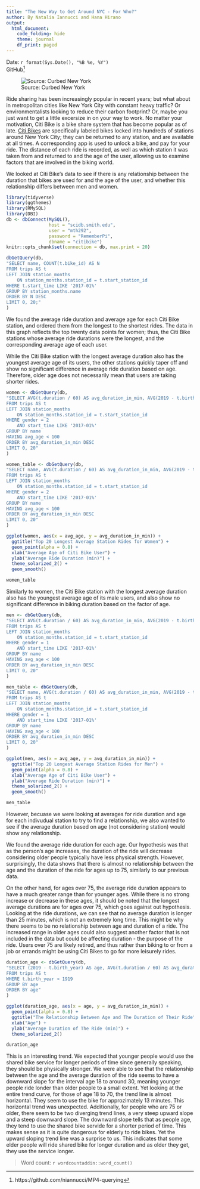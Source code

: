 ```yaml
---
title: "The New Way to Get Around NYC - For Who?"
author: By Natalia Iannucci and Hana Hirano
output: 
  html_document:
    code_folding: hide
    theme: journal
    df_print: paged
---
```

Date: `r format(Sys.Date(), "%B %e, %Y")`  
GitHub^[https://github.com/niannucci/MP4-querying] 

![Source: Curbed New York](https://cdn.vox-cdn.com/thumbor/abPMvQOI6AYVBuDmggKP7FzMppE=/0x0:3464x2309/920x613/filters:focal(1455x878:2009x1432)/cdn.vox-cdn.com/uploads/chorus_image/image/61954281/citibike.0.jpg)

Ride sharing has been increasingly popular in recent years; but what about in metropolitan cities like New York City with constant heavy traffic? Or environmentalists looking to reduce their carbon footprint? Or, maybe you just want to get a little excersize in on your way to work. No matter your motivation, Citi Bike is a bike share system that has become popular as of late. [Citi Bikes](https://www.citibikenyc.com/about) are specifically labeled bikes locked into hundreds of stations around New York City; they can be returned to any station, and are available at all times. A corresponding app is used to unlock a bike, and pay for your ride. The distance of each ride is recorded, as well as which station it was taken from and returned to and the age of the user, allowing us to examine factors that are involved in the biking world.

We looked at Citi Bike's data to see if there is any relationship between the duration that bikes are used for and the age of the user, and whether this relationship differs between men and women.

```r
library(tidyverse)
library(ggthemes)
library(RMySQL)
library(DBI)
db <- dbConnect(MySQL(), 
                host = "scidb.smith.edu", 
                user = "mth292", 
                password = "RememberPi", 
                dbname = "citibike")
knitr::opts_chunk$set(connection = db, max.print = 20)
```

```r
dbGetQuery(db, 
"SELECT name, COUNT(t.bike_id) AS N
FROM trips AS t
LEFT JOIN station_months 
	ON station_months.station_id = t.start_station_id
WHERE t.start_time LIKE '2017-01%'
GROUP BY station_months.name
ORDER BY N DESC
LIMIT 0, 20;"
)
```


  We found the average ride duration and average age for each Citi Bike station, and ordered them from the longest to the shortest rides. The data in this graph reflects the top twenty data points for women; thus, the Citi Bike stations whose average ride durations were the longest, and the corresponding average age of each user.  
    
  While the Citi Bike station with the longest average duration also has the youngest average age of its users, the other stations quickly taper off and show no significant difference in average ride duration based on age. Therefore, older age does not necessarily mean that users are taking shorter rides.
  
```r
women <- dbGetQuery(db, 
"SELECT AVG(t.duration / 60) AS avg_duration_in_min, AVG(2019 - t.birth_year) AS avg_age, name
FROM trips AS t
LEFT JOIN station_months 
	ON station_months.station_id = t.start_station_id
WHERE gender = 2
	AND start_time LIKE '2017-01%'
GROUP BY name
HAVING avg_age < 100
ORDER BY avg_duration_in_min DESC
LIMIT 0, 20"
)
```

```r
women_table <- dbGetQuery(db, 
"SELECT name, AVG(t.duration / 60) AS avg_duration_in_min, AVG(2019 - t.birth_year) AS avg_age
FROM trips AS t
LEFT JOIN station_months 
	ON station_months.station_id = t.start_station_id
WHERE gender = 2
	AND start_time LIKE '2017-01%'
GROUP BY name
HAVING avg_age < 100
ORDER BY avg_duration_in_min DESC
LIMIT 0, 20"
)
```


```r
ggplot(women, aes(x = avg_age, y = avg_duration_in_min)) +
  ggtitle("Top 20 Longest Average Station Rides for Women") +
  geom_point(alpha = 0.8) +
  xlab("Average Age of Citi Bike User") +
  ylab("Average Ride Duration (min)") +
  theme_solarized_2() +
  geom_smooth()

women_table
```

Similarly to women, the Citi Bike station with the longest average duration also has the youngest average age of its male users, and also show no significant difference in biking duration based on the factor of age.
```r
men <- dbGetQuery(db, 
"SELECT AVG(t.duration / 60) AS avg_duration_in_min, AVG(2019 - t.birth_year) AS avg_age, name
FROM trips AS t
LEFT JOIN station_months 
	ON station_months.station_id = t.start_station_id
WHERE gender = 1
	AND start_time LIKE '2017-01%'
GROUP BY name
HAVING avg_age < 100
ORDER BY avg_duration_in_min DESC
LIMIT 0, 20"
)
```

```r
men_table <- dbGetQuery(db, 
"SELECT name, AVG(t.duration / 60) AS avg_duration_in_min, AVG(2019 - t.birth_year) AS avg_age
FROM trips AS t
LEFT JOIN station_months 
	ON station_months.station_id = t.start_station_id
WHERE gender = 1
	AND start_time LIKE '2017-01%'
GROUP BY name
HAVING avg_age < 100
ORDER BY avg_duration_in_min DESC
LIMIT 0, 20"
)
```


```r
ggplot(men, aes(x = avg_age, y = avg_duration_in_min)) +
  ggtitle("Top 20 Longest Average Station Rides for Men") +
  geom_point(alpha = 0.8) +
  xlab("Average Age of Citi Bike User") +
  ylab("Average Ride Duration (min)") +
  theme_solarized_2() +
  geom_smooth()

men_table
```


However, becuase we were looking at averages for ride duration and age for each indivudual station to try to find a relationship, we also wanted to see if the average duration based on age (not considering station) would show any relationship.

We found the average ride duration for each age. Our hypothesis was that as the person's age increases, the duration of the ride will decrease considering older people typically have less physical strength. However, surprisingly, the data shows that there is almost no relationship between the age and the duration of the ride for ages up to 75, similarly to our previous data. 

On the other hand, for ages over 75, the average ride duration appears to have a much greater range than for younger ages. While there is no strong increase or decrease in these ages, it should be noted that the longest average durations are for ages over 75, which goes against out hypothesis. Looking at the ride durations, we can see that no average duration is longer than 25 minutes, which is not an extremely long time. This might be why there seems to be no relationship between age and duration of a ride. The increased range in older ages could also suggest another factor that is not included in the data but could be affecting duration - the purpose of the ride. Users over 75 are likely retired, and thus rather than biking to or from a job or errands might be using Citi Bikes to go for more leisurely rides. 

```r
duration_age <- dbGetQuery(db, 
"SELECT (2019 - t.birth_year) AS age, AVG(t.duration / 60) AS avg_duration_in_min 
FROM trips AS t
WHERE t.birth_year > 1919
GROUP BY age
ORDER BY age"
)
```

```r
ggplot(duration_age, aes(x = age, y = avg_duration_in_min)) +
  geom_point(alpha = 0.8) +
  ggtitle("The Relationship Between Age and The Duration of Their Ride") +
  xlab("Age") +
  ylab("Average Duration of The Ride (min)") +
  theme_solarized_2()

duration_age
```

This is an interesting trend. We expected that younger people would use the shared bike service for longer periods of time since generally speaking, they should be physically stronger. We were able to see that the relationship between the age and the average duration of the ride seems to have a downward slope for the interval age 18 to around 30, meaning younger people ride londer than older people to a small extent. Yet looking at the entire trend curve, for those of age 18 to 70, the trend line is almost horizontal. They seem to use the bike for approzimately 13 minutes. This horizontal trend was unexpected. Additionally, for people who are 75 or older, there seem to be two diverging trend lines, a very steep upward slope and a steep downward slope. The downward slope tells that as people age, they tend to use the shared bike servide for a shorter period of time. This makes sense as it is quite dangerous for elderly to ride bikes. Yet the upward sloping trend line was a surprise to us. This indicates that some elder people will ride shared bike for longer duration and as older they get, they use the service longer. 

> Word count: `r wordcountaddin::word_count()`